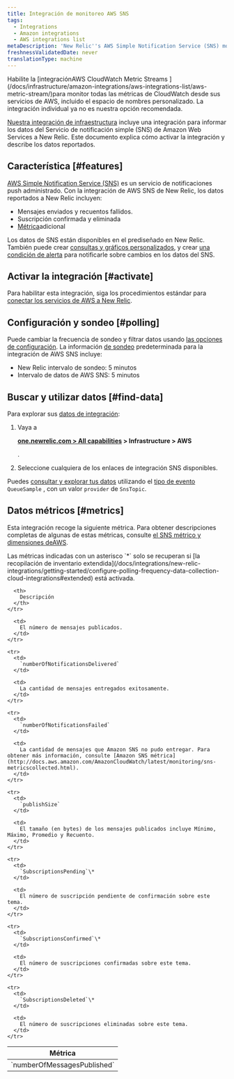 ```yaml
---
title: Integración de monitoreo AWS SNS
tags:
  - Integrations
  - Amazon integrations
  - AWS integrations list
metaDescription: 'New Relic''s AWS Simple Notification Service (SNS) monitoring integration: How to activate it and a description of the data reported.'
freshnessValidatedDate: never
translationType: machine
---
```


<Callout variant="important">
  Habilite la [integraciónAWS CloudWatch Metric Streams ](/docs/infrastructure/amazon-integrations/aws-integrations-list/aws-metric-stream/)para monitor todas las métricas de CloudWatch desde sus servicios de AWS, incluido el espacio de nombres personalizado. La integración individual ya no es nuestra opción recomendada.
</Callout>

[Nuestra integración de infraestructura](/docs/infrastructure/integrations-getting-started/getting-started/introduction-infrastructure-integrations) incluye una integración para informar los datos del Servicio de notificación simple (SNS) de Amazon Web Services a New Relic. Este documento explica cómo activar la integración y describe los datos reportados.

## Característica [#features]

[AWS Simple Notification Service (SNS)](https://aws.amazon.com/sns/) es un servicio de notificaciones push administrado. Con la integración de AWS SNS de New Relic, los datos reportados a New Relic incluyen:

* Mensajes enviados y recuentos fallidos.
* Suscripción confirmada y eliminada
* [Métrica](#metrics)adicional

Los datos de SNS están disponibles en el <InlinePopover type="dashboards"/>prediseñado en New Relic. También puede crear [consultas y gráficos personalizados](/docs/infrastructure/integrations-getting-started/getting-started/use-integration-data-new-relic-insights), y crear [una condición de alerta](/docs/infrastructure/new-relic-infrastructure/infrastructure-alert-conditions/infrastructure-alerts-add-edit-or-view-host-alert-information) para notificarle sobre cambios en los datos del SNS.

## Activar la integración [#activate]

Para habilitar esta integración, siga los procedimientos estándar para [conectar los servicios de AWS a New Relic](/docs/infrastructure/infrastructure-integrations/getting-started/connect-aws-integrations-infrastructure).

## Configuración y sondeo [#polling]

Puede cambiar la frecuencia de sondeo y filtrar datos usando [las opciones de configuración](/docs/integrations/new-relic-integrations/getting-started/configure-polling-frequency-data-collection-cloud-integrations). La información [de sondeo](/docs/infrastructure/amazon-integrations/aws-integrations-list/aws-polling-intervals-infrastructure-integrations) predeterminada para la integración de AWS SNS incluye:

* New Relic intervalo de sondeo: 5 minutos
* Intervalo de datos de AWS SNS: 5 minutos

## Buscar y utilizar datos [#find-data]

Para explorar sus [datos de integración](/docs/infrastructure/integrations/find-use-infrastructure-integration-data):

1. Vaya a

   <DoNotTranslate>**[one.newrelic.com > All capabilities](https://one.newrelic.com/all-capabilities) > Infrastructure > AWS**</DoNotTranslate>

   .

2. Seleccione cualquiera de los enlaces de integración SNS disponibles.

Puedes [consultar y explorar tus datos](/docs/using-new-relic/data/understand-data/query-new-relic-data) utilizando el [tipo de evento](/docs/data-apis/understand-data/new-relic-data-types/#event-data) `QueueSample` , con un valor `provider` de `SnsTopic`.

## Datos métricos [#metrics]

Esta integración recoge la siguiente métrica. Para obtener descripciones completas de algunas de estas métricas, consulte [el SNS métrico y dimensiones deAWS](http://docs.aws.amazon.com/AmazonCloudWatch/latest/monitoring/sns-metricscollected.html).

<Callout variant="tip">
  Las métricas indicadas con un asterisco `*` solo se recuperan si [la recopilación de inventario extendida](/docs/integrations/new-relic-integrations/getting-started/configure-polling-frequency-data-collection-cloud-integrations#extended) está activada.
</Callout>

<table>
  <thead>
    <tr>
      <th width={385}>
        Métrica
      </th>

      <th>
        Descripción
      </th>
    </tr>
  </thead>

  <tbody>
    <tr>
      <td>
        `numberOfMessagesPublished`
      </td>

      <td>
        El número de mensajes publicados.
      </td>
    </tr>

    <tr>
      <td>
        `numberOfNotificationsDelivered`
      </td>

      <td>
        La cantidad de mensajes entregados exitosamente.
      </td>
    </tr>

    <tr>
      <td>
        `numberOfNotificationsFailed`
      </td>

      <td>
        La cantidad de mensajes que Amazon SNS no pudo entregar. Para obtener más información, consulte [Amazon SNS métrica](http://docs.aws.amazon.com/AmazonCloudWatch/latest/monitoring/sns-metricscollected.html).
      </td>
    </tr>

    <tr>
      <td>
        `publishSize`
      </td>

      <td>
        El tamaño (en bytes) de los mensajes publicados incluye Mínimo, Máximo, Promedio y Recuento.
      </td>
    </tr>

    <tr>
      <td>
        `SubscriptionsPending`\*
      </td>

      <td>
        El número de suscripción pendiente de confirmación sobre este tema.
      </td>
    </tr>

    <tr>
      <td>
        `SubscriptionsConfirmed`\*
      </td>

      <td>
        El número de suscripciones confirmadas sobre este tema.
      </td>
    </tr>

    <tr>
      <td>
        `SubscriptionsDeleted`\*
      </td>

      <td>
        El número de suscripciones eliminadas sobre este tema.
      </td>
    </tr>
  </tbody>
</table>